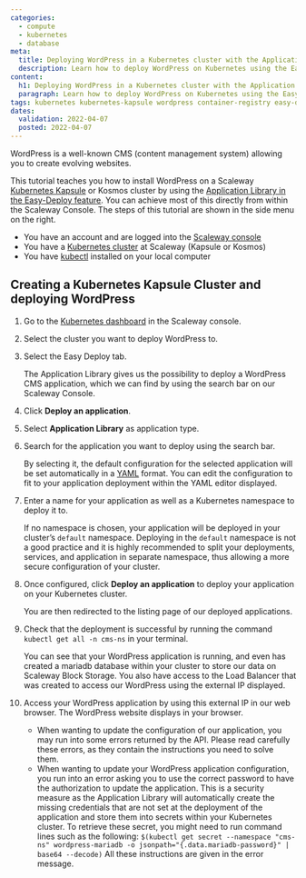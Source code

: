 ```yaml
---
categories:
  - compute
  - kubernetes
  - database
meta:
  title: Deploying WordPress in a Kubernetes cluster with the Application Library
  description: Learn how to deploy WordPress on Kubernetes using the Easy Deploy feature in a few clicks
content:
  h1: Deploying WordPress in a Kubernetes cluster with the Application Library
  paragraph: Learn how to deploy WordPress on Kubernetes using the Easy Deploy feature in a few clicks
tags: kubernetes kubernetes-kapsule wordpress container-registry easy-deploy deploy containerized-application docker
dates:
  validation: 2022-04-07
  posted: 2022-04-07
---
```


WordPress is a well-known CMS (content management system) allowing you to create evolving websites.

This tutorial teaches you how to install WordPress on a Scaleway [Kubernetes Kapsule](https://www.scaleway.com/en/docs/compute/kubernetes/quickstart/) or Kosmos cluster by using the [Application Library in the Easy-Deploy feature](https://www.scaleway.com/en/docs/compute/kubernetes/how-to/enable-easy-deploy/). 
You can achieve most of this directly from within the Scaleway Console. The steps of this tutorial are shown in the side menu on the right.

<Message type="requirement">

  - You have an account and are logged into the [Scaleway console](https://console.scaleway.com)
  - You have a [Kubernetes cluster](https://www.scaleway.com/en/docs/compute/kubernetes/how-to/create-cluster/) at Scaleway (Kapsule or Kosmos)
  - You have [kubectl](https://www.scaleway.com/en/docs/compute/kubernetes/how-to/connect-cluster-kubectl) installed on your local computer

</Message>

## Creating a Kubernetes Kapsule Cluster and deploying WordPress

1. Go to the [Kubernetes dashboard](https://console.scaleway.com/kapsule/clusters) in the Scaleway console.
2. Select the cluster you want to deploy WordPress to.
3. Select the Easy Deploy tab.

    <Lightbox src="scaleway-kubernetes-easy-deploy.webp" alt="" />

    The Application Library gives us the possibility to deploy a WordPress CMS application, which we can find by using the search bar on our Scaleway Console.

4. Click **Deploy an application**.
5. Select **Application Library** as application type.

    <Lightbox src="scaleway-kubernetes-deploy-app.webp" alt="" />

6. Search for the application you want to deploy using the search bar.

    <Lightbox scr="scaleway-kubernetes-wordpress-app.webp" alt="" />

    By selecting it, the default configuration for the selected application will be set automatically in a [YAML](https://yaml.org) format.
    You can edit the configuration to fit to your application deployment within the YAML editor displayed.

    <Lightbox src="scaleway-kubernetes-yaml-editor.webp" alt="" />

7. Enter a name for your application as well as a Kubernetes namespace to deploy it to.

    <Message type="important">

    If no namespace is chosen, your application will be deployed in your cluster’s `default` namespace. Deploying in the `default` namespace is not a good practice and it is highly recommended to split your deployments, services, and application in separate namespace, thus allowing a more secure configuration of your cluster.

    </Message>

8. Once configured, click **Deploy an application** to deploy your application on your Kubernetes cluster.

    <Lightbox src="scaleway-kubernetes-deploy-app-summary.webp" alt="" />

    You are then redirected to the listing page of our deployed applications.

    <Lightbox src="scaleway-kubernetes-deployed-apps-list.webp" alt="" />

9. Check that the deployment is successful by running the command `kubectl get all -n cms-ns` in your terminal.

    <Lightbox src="scaleway-kubernetes-kubectl-all.webp" alt="" />

    You can see that your WordPress application is running, and even has created a mariadb database within your cluster to store our data on Scaleway Block Storage.
    You also have access to the Load Balancer that was created to access our WordPress using the external IP displayed.

10. Access your WordPress application by using this external IP in our web browser. The WordPress website displays in your browser.

    <Lightbox src="scaleway-kubernetes-wordpress.webp" alt="" />

    <Message type="note">

    * When wanting to update the configuration of our application, you may run into some errors returned by the API. Please read carefully these errors, as they contain the instructions you need to solve them.
    * When wanting to update your WordPress application configuration, you run into an error asking you to use the correct password to have the authorization to update the application.
      This is a security measure as the Application Library will automatically create the missing credentials that are not set at the deployment of the application and store them into secrets within your Kubernetes cluster.
      To retrieve these secret, you might need to run command lines such as the following:
      `$(kubectl get secret --namespace "cms-ns" wordpress-mariadb -o jsonpath="{.data.mariadb-password}" | base64 --decode)`
    All these instructions are given in the error message.

    </Message>

